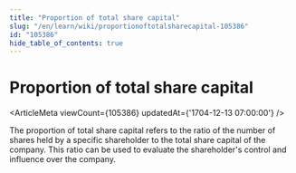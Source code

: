 ```yaml
---
title: "Proportion of total share capital"
slug: "/en/learn/wiki/proportionoftotalsharecapital-105386"
id: "105386"
hide_table_of_contents: true
---
```



# Proportion of total share capital

<ArticleMeta viewCount={105386} updatedAt={'1704-12-13 07:00:00'} />

The proportion of total share capital refers to the ratio of the number of shares held by a specific shareholder to the total share capital of the company. This ratio can be used to evaluate the shareholder's control and influence over the company.

